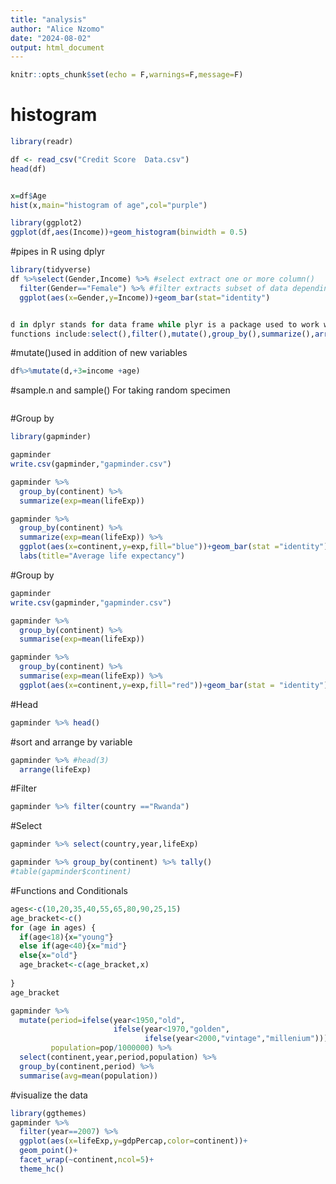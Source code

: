 ```yaml
---
title: "analysis"
author: "Alice Nzomo"
date: "2024-08-02"
output: html_document
---
```


```r
knitr::opts_chunk$set(echo = F,warnings=F,message=F)
```

# histogram

```r
library(readr)

df <- read_csv("Credit Score  Data.csv")
head(df)



```
```r
x=df$Age
hist(x,main="histogram of age",col="purple")
```
```r
library(ggplot2)
ggplot(df,aes(Income))+geom_histogram(binwidth = 0.5)
```
#pipes in R using dplyr
```r
library(tidyverse)
df %>%select(Gender,Income) %>% #select extract one or more column()
  filter(Gender=="Female") %>% #filter extracts subset of data depending on a number of    conditions
  ggplot(aes(x=Gender,y=Income))+geom_bar(stat="identity")
```
```r
```


```r
d in dplyr stands for data frame while plyr is a package used to work with data set and data frames
functions include:select(),filter(),mutate(),group_by(),summarize(),arrange()
```
#mutate()used in addition of new variables
```r
df%>%mutate(d,+3=income +age)
```





#sample.n and sample()
For taking random specimen
```r

```
#Group by
```r
library(gapminder)

```
```r
gapminder
write.csv(gapminder,"gapminder.csv")
```
```r
gapminder %>% 
  group_by(continent) %>% 
  summarize(exp=mean(lifeExp))
```
```r
gapminder %>% 
  group_by(continent) %>% 
  summarize(exp=mean(lifeExp)) %>% 
  ggplot(aes(x=continent,y=exp,fill="blue"))+geom_bar(stat ="identity")+
  labs(title="Average life expectancy")
```
#Group by
```r
gapminder
write.csv(gapminder,"gapminder.csv")
```
```r
gapminder %>% 
  group_by(continent) %>% 
  summarise(exp=mean(lifeExp))
```
```r
gapminder %>% 
  group_by(continent) %>% 
  summarise(exp=mean(lifeExp)) %>% 
  ggplot(aes(x=continent,y=exp,fill="red"))+geom_bar(stat = "identity")+labs(title = "Averagee life expectancy")

```
#Head
```r
gapminder %>% head()
```
#sort and arrange by variable
```r
gapminder %>% #head(3)
  arrange(lifeExp)
```
#Filter
```r
gapminder %>% filter(country =="Rwanda")
```

#Select
```r
gapminder %>% select(country,year,lifeExp)
```



```r
gapminder %>% group_by(continent) %>% tally()
#table(gapminder$continent)
```



#Functions and Conditionals
```r
ages<-c(10,20,35,40,55,65,80,90,25,15)
age_bracket<-c()
for (age in ages) {
  if(age<18){x="young"}
  else if(age<40){x="mid"}
  else{x="old"}
  age_bracket<-c(age_bracket,x)
  
}
age_bracket
```
```r
gapminder %>% 
  mutate(period=ifelse(year<1950,"old",
                       ifelse(year<1970,"golden",
                              ifelse(year<2000,"vintage","millenium"))),
         population=pop/1000000) %>% 
  select(continent,year,period,population) %>% 
  group_by(continent,period) %>% 
  summarise(avg=mean(population))
```
#visualize the data
```r
library(ggthemes)
gapminder %>% 
  filter(year==2007) %>% 
  ggplot(aes(x=lifeExp,y=gdpPercap,color=continent))+
  geom_point()+
  facet_wrap(~continent,ncol=5)+
  theme_hc()

```








